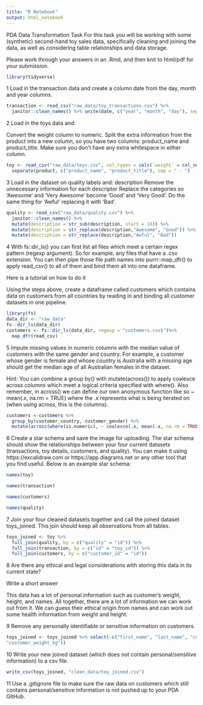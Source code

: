 ```yaml
---
title: "R Notebook"
output: html_notebook
---
```

PDA Data Transformation Task
For this task you will be working with some (synthetic) second-hand toy sales data, specifically cleaning and joining the data, as well as considering table relationships and data storage.

Please work through your answers in an .Rmd, and then knit to html/pdf for your submission.
```r
library(tidyverse)
```

1
Load in the transaction data and create a column date from the day, month and year columns.
```r
transaction <- read_csv("raw_data/toy_transactions.csv") %>% 
  janitor::clean_names() %>% unite(date, c("year", "month", "day"), sep = "-")
```


2
Load in the toys data and:

Convert the weight column to numeric.
Split the extra information from the product into a new column, so you have two columns: product_name and product_title. Make sure you don’t have any extra whitespace in either column.
```r
toy <- read_csv("raw_data/toys.csv", col_types = cols(`weight` = col_number())) %>% janitor::clean_names() %>% 
  separate(product, c("product_name", "product_title"), sep = " - ")
```







3
Load in the dataset on quality labels and:
description 
Remove the unnecessary information for each descriptor
Replace the categories so ‘Awesome’ and ‘Very Awesome’ become ‘Good’ and ‘Very Good’. Do the same thing for ‘Awful’ replacing it with ‘Bad’.
```r
quality <- read_csv("raw_data/quality.csv") %>% 
  janitor::clean_names() %>% 
  mutate(description = str_sub(description, start = 10)) %>% 
  mutate(description = str_replace(description,"Awesome", "Good")) %>% 
  mutate(description = str_replace(description,"Awful", "Bad"))
```


4
With fs::dir_ls() you can first list all files which meet a certain regex pattern (regexp argument). So for example, any files that have a .csv extension. You can then pipe those file path names into purrr::map_dfr() to apply read_csv() to all of them and bind them all into one dataframe.

Here is a tutorial on how to do it

Using the steps above, create a dataframe called customers which contains data on customers from all countries by reading in and binding all customer datasets in one pipeline.
```r
library(fs)
data_dir <- "raw_data"
fs::dir_ls(data_dir)
customers <- fs::dir_ls(data_dir, regexp = "customers.csv$")%>% 
  map_dfr(read_csv)
```



5
Impute missing values in numeric columns with the median value of customers with the same gender and country. For example, a customer whose gender is female and whose country is Australia with a missing age should get the median age of all Australian females in the dataset.

Hint: You can combine a group by() with mutate(across()) to apply coalesce across columns which meet a logical criteria specified with where(). Also remember, in across() we can define our own anonymous function like so ~ mean(.x, na.rm = TRUE) where the .x represents what is being iterated on (when using across, this is the columns).

```r
customers <-customers %>% 
  group_by(customer_country, customer_gender) %>% 
  mutate(across(where(is.numeric), ~ coalesce(.x, mean(.x, na.rm = TRUE))))
```



6
Create a star schema and save the image for uploading. The star schema should show the relationships between your four current datasets (transactions, toy details, customers, and quality). You can make it using https://excalidraw.com or https://app.diagrams.net or any other tool that you find useful. Below is an example star schema:

```r
names(toy)

names(transaction)

names(customers)

names(quality)
```


7
Join your four cleaned datasets together and call the joined dataset toys_joined. This join should keep all observations from all tables.
```r
toys_joined <- toy %>% 
  full_join(quality, by = c("quality" = "id")) %>% 
  full_join(transaction, by = c("id" = "toy_id")) %>% 
  full_join(customers, by = c("customer_id" = "id"))
```


8
Are there any ethical and legal considerations with storing this data in its current state?

Write a short answer

This data has a lot of personal information such as customer's weight, height,
and names. All together, there are a lot of information we can work out 
from it. We can guess their ethical origin from names and can work out 
some health information from weight and height. 

9
Remove any personally identifiable or sensitive information on customers.
```r
toys_joined <- toys_joined %>% select(-c("first_name", "last_name", "customer_height_cm",
"customer_weight_kg"))
```


10
Write your new joined dataset (which does not contain personal/sensitive information) to a csv file.
```r
write_csv(toys_joined, "clean_data/toy_joined.csv")
```

11
Use a .gitignore file to make sure the raw data on customers which still contains personal/sensitive information is not pushed up to your PDA GitHub.



